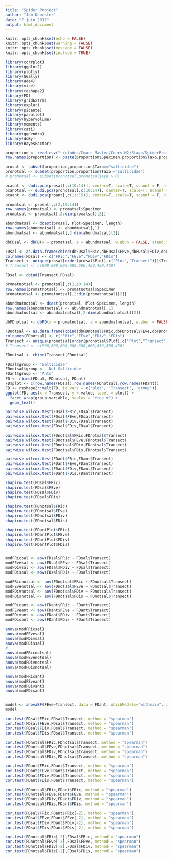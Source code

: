 ```yaml
---
title: "Spider_Project"
author: "Job Knoester"
date: "7 juin 2017"
output: html_document
---
```

```r
knitr::opts_chunk$set(echo = FALSE)
knitr::opts_chunk$set(warning = FALSE)
knitr::opts_chunk$set(message = FALSE)
knitr::opts_chunk$set(include = TRUE)

library(corrplot)
library(ggplot2)
library(plotly)
library(GGally)
library(ade4)
library(mice)
library(reshape2)
library(FD)
library(gridExtra)
library(explor)
library(picante)
library(parallel)
library(hypervolume)
library(moments)
library(cati)
library(ggdendro)
library(doBy)
library(BayesFactor)

proportion <- read.csv("~/etudes/Cours Master/Cours M2/Stage/SpiderProject/Spider_weited_traits.csv")
row.names(proportion) <- paste(proportion$Specimen,proportion$Taxo,proportion$StageSex)

prosal <- subset(proportion,proportion$Taxo=="salticidae")
pronotsal <- subset(proportion,proportion$Taxo!="salticidae")
# pronotsal <- subset(pronotsal,pronotsal$eye > 0)

pcasal <- dudi.pca(prosal[,c(10:14)], center=T, scale=T, scannf = F, nf = 5)
pcanotsal <- dudi.pca(pronotsal[,c(10:14)], center=T, scale=T, scannf = F, nf = 5)
pcaant <- dudi.pca(proant[,c(11:15)], center=T, scale=T, scannf = F, nf = 5)

```



```r
promatsal <- prosal[,c(2,10:14)]
row.names(promatsal) <- promatsal$Specimen
promatsal <- promatsal[,2:dim(promatsal)[2]]

abundmatsal <- dcast(prosal, Plot~Specimen, length)
row.names(abundmatsal) <- abundmatsal[,1]
abundmatsal <- abundmatsal[,2:dim(abundmatsal)[2]] 

dbFDsal <- dbFD(x = promatsal, a = abundmatsal, w.abun = FALSE, stand.x = TRUE, ord = c("podani", "metric"), asym.bin = NULL, calc.FRic = TRUE, m = "max", stand.FRic = FALSE, scale.RaoQ = FALSE, calc.FGR = FALSE, clust.type = "ward", km.inf.gr = 2, km.sup.gr = nrow(x) - 1, km.iter = 100, km.crit = c("calinski", "ssi"), calc.CWM = TRUE, CWM.type = c("dom", "all"), calc.FDiv = TRUE, dist.bin = 2, print.pco = FALSE, messages = TRUE)

FDsal <- as.data.frame(cbind(dbFDsal$FRic,dbFDsal$FEve,dbFDsal$FDiv,dbFDsal$FDis))
colnames(FDsal) <- c("FRic","FEve","FDiv","FDis")
Transect <- unique(prosal[order(prosal$Plot),c("Plot","Transect")])$Transect
# Transect <- c(800,800,600,600,600,450,450,450)

FDsal <- cbind(Transect,FDsal)
```

```r
promatnotsal <- pronotsal[,c(2,10:14)]
row.names(promatnotsal) <- promatnotsal$Specimen
promatnotsal <- promatnotsal[,2:dim(promatnotsal)[2]]

abundmatnotsal <- dcast(pronotsal, Plot~Specimen, length)
row.names(abundmatnotsal) <- abundmatnotsal[,1]
abundmatnotsal <- abundmatnotsal[,2:dim(abundmatnotsal)[2]] 

dbFDnotsal <- dbFD(x = promatnotsal, a = abundmatnotsal, w.abun = FALSE, stand.x = TRUE, ord = c("podani", "metric"), asym.bin = NULL, calc.FRic = TRUE, m = "max", stand.FRic = FALSE, scale.RaoQ = FALSE, calc.FGR = FALSE, clust.type = "ward", km.inf.gr = 2, km.sup.gr = nrow(x) - 1, km.iter = 100, km.crit = c("calinski", "ssi"), calc.CWM = TRUE, CWM.type = c("dom", "all"), calc.FDiv = TRUE, dist.bin = 2, print.pco = FALSE, messages = TRUE)

FDnotsal <- as.data.frame(cbind(dbFDnotsal$FRic,dbFDnotsal$FEve,dbFDnotsal$FDiv,dbFDnotsal$FDis))
colnames(FDnotsal) <- c("FRic","FEve","FDiv","FDis")
Transect <- unique(pronotsal[order(pronotsal$Plot),c("Plot","Transect")])$Transect
# Transect <- c(800,800,800,600,600,600,450,450,450)

FDnotsal <- cbind(Transect,FDnotsal)
```

```r
FDsal$group <- 'Salticidae'
FDnotsal$group <- 'Not Salticidae'
FDant$group <- 'Ants'
FD <- rbind(FDsal, FDnotsal, FDant)
FD$plot <- c(row.names(FDsal),row.names(FDnotsal),row.names(FDant))
FD <- reshape2::melt(FD, id.vars = c('plot', 'Transect', 'group'))
ggplot(FD, aes(x = Transect, y = value, label = plot)) +
  facet_wrap(group~variable, scales = "free_y") +
  geom_text()
```


```r

pairwise.wilcox.test(FDsal$FRic,FDsal$Transect)
pairwise.wilcox.test(FDsal$FEve,FDsal$Transect)
pairwise.wilcox.test(FDsal$FDiv,FDsal$Transect)
pairwise.wilcox.test(FDsal$FDis,FDsal$Transect) 

pairwise.wilcox.test(FDnotsal$FRic,FDnotsal$Transect) 
pairwise.wilcox.test(FDnotsal$FEve,FDnotsal$Transect)
pairwise.wilcox.test(FDnotsal$FDiv,FDnotsal$Transect)
pairwise.wilcox.test(FDnotsal$FDis,FDnotsal$Transect)

pairwise.wilcox.test(FDant$FRic,FDant$Transect) 
pairwise.wilcox.test(FDant$FEve,FDant$Transect)
pairwise.wilcox.test(FDant$FDiv,FDant$Transect)
pairwise.wilcox.test(FDant$FDis,FDant$Transect)

shapiro.test(FDsal$FRic)
shapiro.test(FDsal$FEve)
shapiro.test(FDsal$FDiv)
shapiro.test(FDsal$FDis) 

shapiro.test(FDnotsal$FRic) 
shapiro.test(FDnotsal$FEve)
shapiro.test(FDnotsal$FDiv)
shapiro.test(FDnotsal$FDis)

shapiro.test(FDantPlot$FRic) 
shapiro.test(FDantPlot$FEve)
shapiro.test(FDantPlot$FDiv)
shapiro.test(FDantPlot$FDis)


modFRicsal <- aov(FDsal$FRic ~ FDsal$Transect)
modFEvesal <- aov(FDsal$FEve ~ FDsal$Transect)
modFDivsal <- aov(FDsal$FDiv ~ FDsal$Transect)
modFDissal <- aov(FDsal$FDis ~ FDsal$Transect) 

modFRicnotsal <- aov(FDnotsal$FRic ~ FDnotsal$Transect) 
modFEvenotsal <- aov(FDnotsal$FEve ~ FDnotsal$Transect)
modFDivnotsal <- aov(FDnotsal$FDiv ~ FDnotsal$Transect)
modFDisnotsal <- aov(FDnotsal$FDis ~ FDnotsal$Transect)

modFRicant <- aov(FDant$FRic ~ FDant$Transect) 
modFEveant <- aov(FDant$FEve ~ FDant$Transect)
modFDivant <- aov(FDant$FDiv ~ FDant$Transect)
modFDisant <- aov(FDant$FDis ~ FDant$Transect)

anova(modFRicsal)
anova(modFEvesal)
anova(modFDivsal)
anova(modFDissal)
# 
anova(modFRicnotsal)
anova(modFEvenotsal)
anova(modFDivnotsal)
anova(modFDisnotsal)

anova(modFRicant)
anova(modFEveant)
anova(modFDivant)
anova(modFDisant)


model <- anovaBF(FEve~Transect, data = FDant, whichModels="withmain", whichRandom="s", iterations = 100000)
model

cor.test(FDsal$FRic,FDsal$Transect, method = "spearman")
cor.test(FDsal$FEve,FDsal$Transect, method = "spearman")
cor.test(FDsal$FDiv,FDsal$Transect, method = "spearman")
cor.test(FDsal$FDis,FDsal$Transect, method = "spearman")

cor.test(FDnotsal$FRic,FDnotsal$Transect, method = "spearman")
cor.test(FDnotsal$FEve,FDnotsal$Transect, method = "spearman")
cor.test(FDnotsal$FDiv,FDnotsal$Transect, method = "spearman")
cor.test(FDnotsal$FDis,FDnotsal$Transect, method = "spearman")

cor.test(FDant$FRic,FDant$Transect, method = "spearman")
cor.test(FDant$FEve,FDant$Transect, method = "spearman")
cor.test(FDant$FDiv,FDant$Transect, method = "spearman")
cor.test(FDant$FDis,FDant$Transect, method = "spearman")

cor.test(FDnotsal$FRic,FDant$FRic, method = "spearman")
cor.test(FDnotsal$FEve,FDant$FEve, method = "spearman")
cor.test(FDnotsal$FDiv,FDant$FDiv, method = "spearman")
cor.test(FDnotsal$FDis,FDant$FDis, method = "spearman")

cor.test(FDsal$FRic,FDant$FRic[-2], method = "spearman")
cor.test(FDsal$FEve,FDant$FEve[-2], method = "spearman")
cor.test(FDsal$FDiv,FDant$FDiv[-2], method = "spearman")
cor.test(FDsal$FDis,FDant$FDis[-2], method = "spearman")

cor.test(FDnotsal$FRic[-2],FDsal$FRic, method = "spearman")
cor.test(FDnotsal$FEve[-2],FDsal$FEve, method = "spearman")
cor.test(FDnotsal$FDiv[-2],FDsal$FDiv, method = "spearman")
cor.test(FDnotsal$FDis[-2],FDsal$FDis, method = "spearman")


```




























